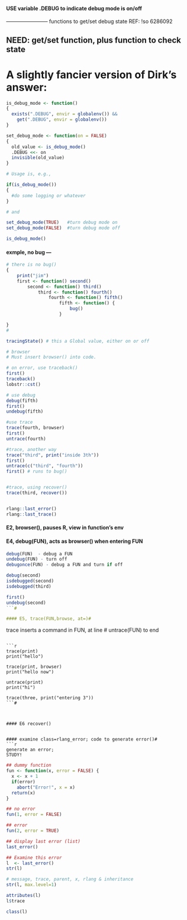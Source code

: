 ####	USE variable .DEBUG to indicate debug mode is on/off

------------------------  functions to get/set debug state
REF:  !so 6286092

##	NEED: get/set function, plus function to check state
#   
# A slightly fancier version of Dirk's answer:

```r

is_debug_mode <- function()
{
  exists(".DEBUG", envir = globalenv()) && 
    get(".DEBUG", envir = globalenv())
}

set_debug_mode <- function(on = FALSE)
{
  old_value <- is_debug_mode()
  .DEBUG <<- on
  invisible(old_value)
}

# Usage is, e.g.,

if(is_debug_mode())
{
  #do some logging or whatever
}

# and

set_debug_mode(TRUE)   #turn debug mode on
set_debug_mode(FALSE)  #turn debug mode off

is_debug_mode()
```

#### exmple, no bug ---
```r
# there is no bug()
{
	print("jim")
	first <- function() second()
		second <- function() third()
			third <- function() fourth()
				fourth <- function() fifth()
					fifth <- function() {
						bug()
					}

}
#

tracingState() # this a Global value, either on or off

# browser
# Must insert browser() into code.

# on error, use traceback()
first()
traceback()
lobstr::cst()

# use debug
debug(fifth)
first()
undebug(fifth)

#use trace
trace(fourth, browser)
first()
untrace(fourth)

#trace, another way
trace("third", print("inside 3th"))
first()
untrace(c("third", "fourth"))
first() # runs to bug()


#trace, using recover()
trace(third, recover())


rlang::last_error()
rlang::last_trace()
```

#### E2, browser(), pauses R, view in function's env


#### E4, debug(FUN), acts as browser() when entering FUN# 
```r
debug(FUN)  - debug a FUN
undebug(FUN) - turn off
debugonce(FUN) - debug a FUN and turn if off
```

```r
debug(second)
isdebugged(second)
isdebugged(third)

first()
undebug(second)
```# 

#### E5, trace(FUN,browse, at=)# 
```
trace inserts a command in FUN, at line #
untrace(FUN) to end
```

```r
trace(print)
print("hello")

trace(print, browser)
print("hello now")

untrace(print)
print("hi")

trace(three, print("entering 3"))
```# 



#### E6 recover()
```
```

#### examine class=rlang_error; code to generate error()# 
```r
generate an error;
STUDY!
```

```r
## dummy function
fun <- function(x, error = FALSE) {
  x <- x + 1
  if(error)
    abort("Error!", x = x)
  return(x)
}

## no error
fun(1, error = FALSE)

## error 
fun(2, error = TRUE)

## display last error (list)
last_error()

## Examine this error
l  <- last_error()
str(l)

# message, trace, parent, x, rlang & inheritance
str(l, max.level=1)

attributes(l)
l$trace

class(l)

```


